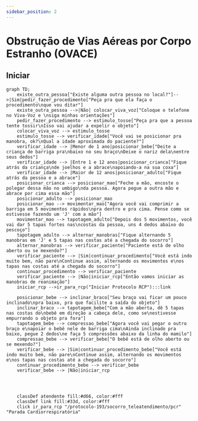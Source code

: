 ```yaml
---
sidebar_position: 2
---
```

# Obstrução de Vias Aéreas por Corpo Estranho (OVACE)

## Iniciar
```mermaid
graph TD;
    existe_outra_pessoa["Existe alguma outra pessoa no local?"]-->|Sim|pedir_fazer_procedimento["Peça pra que ela faça o procedimento\nque vou ditar"]
    existe_outra_pessoa -->|Não| colocar_viva_voz["Coloque o telefone no Viva-Voz e \nsiga minhas orientações"]
    pedir_fazer_procedimento --> estimulo_tosse["Peça pra que a pessoa tente tossir\nIsso vai ajudar a expelir o objeto"]
    colocar_viva_voz --> estimulo_tosse
    estimulo_tosse --> verificar_idade["Você vai se posicionar pra manobra, ok?\nQual a idade aproximada do paciente?"]
    verificar_idade --> |Menor de 1 ano|posicionar_bebe["Deite a criança de barriga pra\nbaixo no seu braço\nDeixe o nariz dela\nentre seus dedos"]
    verificar_idade --> |Entre 1 e 12 anos|posicionar_crianca["Fique atrás da criança\nde joelhos e a abrace\napoiando-a na sua coxa"]
    verificar_idade --> |Maior de 12 anos|posicionar_adulto["Fique atrás da pessoa e a abrace"]
    posicionar_crianca --> posicionar_mao["Feche a mão, encoste o polegar dessa mão no umbigo\nda pessoa. Agora pegue a outra mão e abrace por cima essa mão"]
    posicionar_adulto --> posicionar_mao
    posicionar_mao --> movimentar_mao["Agora você vai comprimir a barriga em 5 movimentos rápidos\npra dentro e pra cima. Pense como se estivesse fazendo um 'J' com a mão"]
    movimentar_mao --> tapotagem_adulto["Depois dos 5 movimentos, você vai dar 5 tapas fortes nas\ncostas da pessoa, uns 4 dedos abaixo do pescoço"]
    tapotagem_adulto --> alternar_manobras["Fique alternando 5 manobras em 'J' e 5 tapas nas costas até a chegada do socorro"]
    alternar_manobras --> verificar_paciente["Paciente está de olho aberto ou se mexendo?"]
    verificar_paciente --> |Sim|continuar_procedimento["Você está indo muito bem, não pare\nContinue assim, alternando os movimentos e\nos tapas nas costas até a chegada do socorro"]
    continuar_procedimento --> verificar_paciente
    verificar_paciente --> |Não|iniciar_rcp["Então vamos iniciar as manobras de reanimação"]
    iniciar_rcp -->ir_para_rcp("Iniciar Protocolo RCP"):::link

    posicionar_bebe --> inclinar_braco["Seu braço vai ficar um pouco inclinado\npra baixo, pra que facilite a saída do objeto"]
    inclinar_braco --> tapotagem_bebe["Com a mão aberta, dê 5 tapas nas costas do\nbebê em direção a cabeça dele, como se\nestivesse empurrando o objeto pra fora"]
    tapotagem_bebe --> compressao_bebe["Agora você vai pegar o outro braço e\napoiar o bebê nele de barriga cima\nAinda inclinado pra baixo, pegue 2 dedos\ne faça 5 compressões abaixo da linha do mamilo"]
    compressao_bebe --> verificar_bebe["O bebê está de olho aberto ou se mexendo?"]
    verificar_bebe --> |Sim|continuar_procedimento_bebe["Você está indo muito bem, não pare\nContinue assim, alternando os movimentos e\nos tapas nas costas até a chegada do socorro"]
    continuar_procedimento_bebe --> verificar_bebe
    verificar_bebe --> |Não|iniciar_rcp
  

    

    classDef atendente fill:#d66, color:#fff
    classDef link fill:#33d, color:#fff
    click ir_para_rcp "/protocolo-193/socorro_teleatendimento/pcr" "Parada Cardiorrespiratória"

```